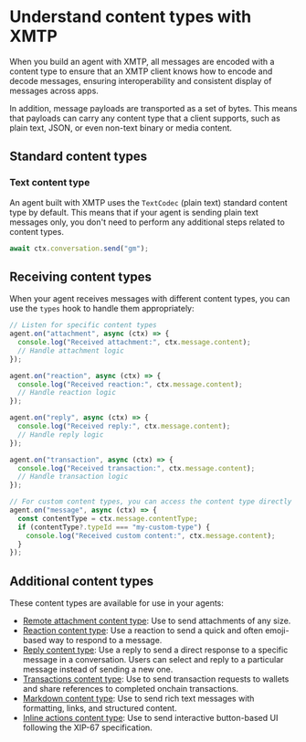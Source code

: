 # Understand content types with XMTP

When you build an agent with XMTP, all messages are encoded with a content type to ensure that an XMTP client knows how to encode and decode messages, ensuring interoperability and consistent display of messages across apps.

In addition, message payloads are transported as a set of bytes. This means that payloads can carry any content type that a client supports, such as plain text, JSON, or even non-text binary or media content.

## Standard content types

### Text content type

An agent built with XMTP uses the `TextCodec` (plain text) standard content type by default. This means that if your agent is sending plain text messages only, you don't need to perform any additional steps related to content types.

```jsx [Node]
await ctx.conversation.send("gm");
```

## Receiving content types

When your agent receives messages with different content types, you can use the `types` hook to handle them appropriately:

```jsx [Node]
// Listen for specific content types
agent.on("attachment", async (ctx) => {
  console.log("Received attachment:", ctx.message.content);
  // Handle attachment logic
});

agent.on("reaction", async (ctx) => {
  console.log("Received reaction:", ctx.message.content);
  // Handle reaction logic
});

agent.on("reply", async (ctx) => {
  console.log("Received reply:", ctx.message.content);
  // Handle reply logic
});

agent.on("transaction", async (ctx) => {
  console.log("Received transaction:", ctx.message.content);
  // Handle transaction logic
});

// For custom content types, you can access the content type directly
agent.on("message", async (ctx) => {
  const contentType = ctx.message.contentType;
  if (contentType?.typeId === "my-custom-type") {
    console.log("Received custom content:", ctx.message.content);
  }
});
```

## Additional content types

These content types are available for use in your agents:

- [Remote attachment content type](/agents/content-types/attachments): Use to send attachments of any size.
- [Reaction content type](/agents/content-types/reactions): Use a reaction to send a quick and often emoji-based way to respond to a message.
- [Reply content type](/agents/content-types/replies): Use a reply to send a direct response to a specific message in a conversation. Users can select and reply to a particular message instead of sending a new one.
- [Transactions content type](/agents/content-types/transactions): Use to send transaction requests to wallets and share references to completed onchain transactions.
- [Markdown content type](/agents/content-types/markdown): Use to send rich text messages with formatting, links, and structured content.
- [Inline actions content type](/agents/content-types/inline-actions): Use to send interactive button-based UI following the XIP-67 specification.
